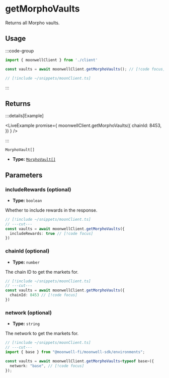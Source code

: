 
# getMorphoVaults

Returns all Morpho vaults.

## Usage

:::code-group

```ts twoslash [example.ts]
import { moonwellClient } from './client'

const vaults = await moonwellClient.getMorphoVaults(); // [!code focus]
```

```ts twoslash [client.ts] filename="client.ts"
// [!include ~/snippets/moonClient.ts]
```

:::

## Returns

:::details[Example]

<LiveExample promise={
  moonwellClient.getMorphoVaults({
    chainId: 8453,
  })
} />

:::

```
MorphoVault[]
```

- **Type:** [`MorphoVault[]`](/docs/glossary/types#morphovault)

## Parameters

### includeRewards (optional)

- **Type:** `boolean`

Whether to include rewards in the response.

```ts twoslash
// [!include ~/snippets/moonClient.ts]
// ---cut---
const vaults = await moonwellClient.getMorphoVaults({
  includeRewards: true // [!code focus]
})
```

### chainId (optional)

- **Type:** `number`

The chain ID to get the markets for.

```ts twoslash
// [!include ~/snippets/moonClient.ts]
// ---cut---
const vaults = await moonwellClient.getMorphoVaults({
  chainId: 8453 // [!code focus]
})
```

<OptionalNetworkParameterInfo />

### network (optional)

- **Type:** `string`

The network to get the markets for.

```ts twoslash
// [!include ~/snippets/moonClient.ts]
// ---cut---
import { base } from "@moonwell-fi/moonwell-sdk/environments";

const vaults = await moonwellClient.getMorphoVaults<typeof base>({
  network: "base", // [!code focus]
});
```
